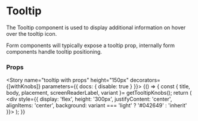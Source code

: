 
<Meta title="Components/Tooltip" component={Tooltip} />

# Tooltip

The Tooltip component is used to display additional information on hover over the tooltip icon.

Form components will typically expose a tooltip prop, internally form components handle
tooltip positioning.

<Preview>
  <Story name="tooltip" height="150px">
    <div style={{ display: 'flex', height: '100%', justifyContent: 'center', alignItems: 'center' }}>
      <Tooltip title="tooltip title" body="tooltip body" />
    </div>
  </Story>
</Preview>

### Props
<Props of={Tooltip} />

<Story name="tooltip with props" height="150px" decorators={[withKnobs]} parameters={{ docs: { disable: true } }}>
  {() => {
    const { title, body, placement, screenReaderLabel, variant }= getTooltipKnobs();
    return (
      <div style={{ display: 'flex', height: '300px', justifyContent: 'center', alignItems: 'center', background: variant === 'light' ? '#042649' : 'inherit' }}>
        <Tooltip title={title} body={body} placement={placement} variant={variant} screenReaderLabel={screenReaderLabel} />
      </div>
    );
  }}
</Story>
